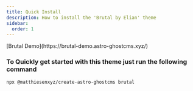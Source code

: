 ```yaml
---
title: Quick Install
description: How to install the 'Brutal by Elian' theme
sidebar:
  order: 1
---
```


<Aside type="tip" title="Demo">
[Brutal Demo](https://brutal-demo.astro-ghostcms.xyz/)
</Aside>

### To Quickly get started with this theme just run the following command

```sh
npx @matthiesenxyz/create-astro-ghostcms brutal 
```